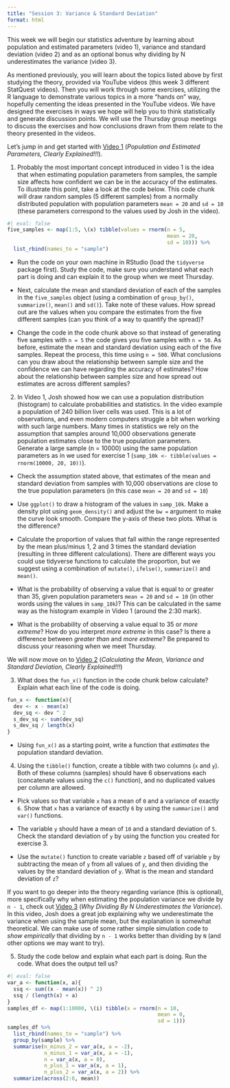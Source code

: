 ```yaml
---
title: "Session 3: Variance & Standard Deviation"
format: html
---
```


This week we will begin our statistics adventure by learning about population and estimated parameters (video 1), variance and standard deviation (video 2) and as an optional bonus why dividing by N underestimates the variance (video 3).

As mentioned previously, you will learn about the topics listed above by first studying the theory, provided via YouTube videos (this week 3 different StatQuest videos). Then you will work through some exercises, utilizing the R language to demonstrate various topics in a more "hands on" way, hopefully cementing the ideas presented in the YouTube videos. We have designed the exercises in ways we hope will help you to think statistically and generate discussion points. We will use the Thursday group meetings to discuss the exercises and how conclusions drawn from them relate to the theory presented in the videos.

Let's jump in and get started with [Video 1](https://youtu.be/vikkiwjQqfU?si=j4jlYP6YbJD6LOgu){target="_blank"} (*Population and Estimated Parameters, Clearly Explained!!!*).

1.  Probably the most important concept introduced in video 1 is the idea that when estimating population parameters from samples, the sample size affects how confident we can be in the accuracy of the estimates. To illustrate this point, take a look at the code below. This code chunk will draw random samples (5 different samples) from a normally distributed population with population parameters `mean = 20` and `sd = 10` (these parameters correspond to the values used by Josh in the video).

```r
#| eval: false
five_samples <- map(1:5, \(x) tibble(values = rnorm(n = 5,
                                                    mean = 20, 
                                                    sd = 10))) %>%
  list_rbind(names_to = "sample")
```

-   Run the code on your own machine in RStudio (load the `tidyverse` package first). Study the code, make sure you understand what each part is doing and can explain it to the group when we meet Thursday.

-   Next, calculate the mean and standard deviation of each of the samples in the `five_samples` object (using a combination of `group_by()`, `summarize()`, `mean()` and `sd()`). Take note of these values. How spread out are the values when you compare the estimates from the five different samples (can you think of a way to quantify the spread)?

-   Change the code in the code chunk above so that instead of generating five samples with `n = 5` the code gives you five samples with `n = 50`. As before, estimate the mean and standard deviation using each of the five samples. Repeat the process, this time using `n = 500`. What conclusions can you draw about the relationship between sample size and the confidence we can have regarding the accuracy of estimates? How about the relationship between samples size and how spread out estimates are across different samples?

2.  In Video 1, Josh showed how we can use a population distribution (histogram) to calculate probabilities and statistics. In the video example a population of 240 billion liver cells was used. This is a lot of observations, and even modern computers struggle a bit when working with such large numbers. Many times in statistics we rely on the assumption that samples around 10,000 observations generate population estimates close to the true population parameters.\
    Generate a large sample (n = 10000) using the same population parameters as in we used for exercise 1 (`samp_10k <- tibble(values = rnorm(10000, 20, 10))`).

-   Check the assumption stated above, that estimates of the mean and standard deviation from samples with 10,000 observations are close to the true population parameters (in this case `mean = 20` and `sd = 10`)

-   Use `ggplot()` to draw a histogram of the values in `samp_10k`. Make a density plot using `geom_density()` and adjust the `bw =` argument to make the curve look smooth. Compare the y-axis of these two plots. What is the difference?

-   Calculate the proportion of values that fall within the range represented by the mean plus/minus 1, 2 and 3 times the standard deviation (resulting in three different calculations). There are different ways you could use tidyverse functions to calculate the proportion, but we suggest using a combination of `mutate()`, `ifelse()`, `summarize()` and `mean()`.

-   What is the probability of observing a value that is equal to or greater than 35, given population parameters `mean = 20` and `sd = 10` (in other words using the values in `samp_10k`)? This can be calculated in the same way as the histogram example in Video 1 (around the 2:30 mark).

-   What is the probability of observing a value equal to 35 or *more extreme*? How do you interpret *more extreme* in this case? Is there a difference between *greater than* and *more extreme*? Be prepared to discuss your reasoning when we meet Thursday.

We will now move on to [Video 2](https://youtu.be/SzZ6GpcfoQY?si=h6xo5NFTmbMbLhxf){target="_blank"} (*Calculating the Mean, Variance and Standard Deviation, Clearly Explained!!!*)

3.  What does the `fun_x()` function in the code chunk below calculate? Explain what each line of the code is doing.

```r
fun_x <- function(x){
  dev <- x - mean(x)
  dev_sq <- dev ^ 2
  s_dev_sq <- sum(dev_sq)
  s_dev_sq / length(x)
}
```

-   Using `fun_x()` as a starting point, write a function that *estimates* the population standard deviation.

4.  Using the `tibble()` function, create a tibble with two columns (`x` and `y`). Both of these columns (samples) should have 6 observations each (concatenate values using the `c()` function), and no duplicated values per column are allowed.

-   Pick values so that variable `x` has a mean of `0` and a variance of exactly `6`. Show that `x` has a variance of exactly `6` by using the `summarize()` and `var()` functions.

-   The variable `y` should have a mean of `10` and a standard deviation of `5`. Check the standard deviation of `y` by using the function you created for exercise 3.

-   Use the `mutate()` function to create variable `z` based off of variable `y` by subtracting the mean of `y` from all values of `y`, and then dividing the values by the standard deviation of `y`. What is the mean and standard deviation of `z`?

If you want to go deeper into the theory regarding variance (this is optional), more specifically why when estimating the population variance we divide by `n - 1`, check out [Video 3](https://youtu.be/sHRBg6BhKjI?si=9BhhL_Y-QTzrN9v3){target="_blank"} (*Why Dividing By N Underestimates the Variance*). In this video, Josh does a great job explaining why we underestimate the variance when using the sample mean, but the explanation is somewhat theoretical. We can make use of some rather simple simulation code to *show empirically* that dividing by `n - 1` works better than dividing by `N` (and other options we may want to try).

5.  Study the code below and explain what each part is doing. Run the code. What does the output tell us?

```r
#| eval: false
var_a <- function(x, a){
  ssq <- sum((x - mean(x)) ^ 2)
  ssq / (length(x) + a)
}
samples_df <- map(1:10000, \(i) tibble(x = rnorm(n = 10, 
                                                 mean = 0, 
                                                 sd = 1)))
samples_df %>% 
  list_rbind(names_to = "sample") %>% 
  group_by(sample) %>% 
  summarise(n_minus_2 = var_a(x, a = -2),
            n_minus_1 = var_a(x, a = -1),
            n = var_a(x, a = 0),
            n_plus_1 = var_a(x, a = 1),
            n_plus_2 = var_a(x, a = 2)) %>%
  summarize(across(2:6, mean))
```
